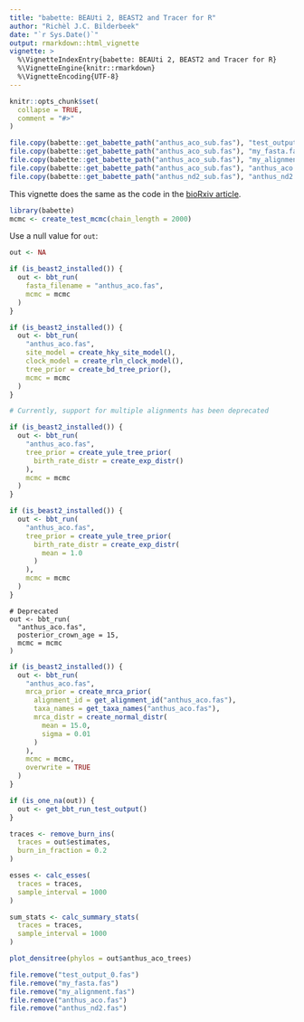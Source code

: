 ```yaml
---
title: "babette: BEAUti 2, BEAST2 and Tracer for R"
author: "Richèl J.C. Bilderbeek"
date: "`r Sys.Date()`"
output: rmarkdown::html_vignette
vignette: >
  %\VignetteIndexEntry{babette: BEAUti 2, BEAST2 and Tracer for R}
  %\VignetteEngine{knitr::rmarkdown}
  %\VignetteEncoding{UTF-8}
---
```


```r
knitr::opts_chunk$set(
  collapse = TRUE,
  comment = "#>"
)
```

```r
file.copy(babette::get_babette_path("anthus_aco_sub.fas"), "test_output_0.fas")
file.copy(babette::get_babette_path("anthus_aco_sub.fas"), "my_fasta.fas")
file.copy(babette::get_babette_path("anthus_aco_sub.fas"), "my_alignment.fas")
file.copy(babette::get_babette_path("anthus_aco_sub.fas"), "anthus_aco.fas")
file.copy(babette::get_babette_path("anthus_nd2_sub.fas"), "anthus_nd2.fas")
```

This vignette does the same as the code in 
the [bioRxiv article](https://doi.org/10.1101/271866).

```r
library(babette)
mcmc <- create_test_mcmc(chain_length = 2000)
```

Use a null value for `out`:

```r
out <- NA
```

```r
if (is_beast2_installed()) {
  out <- bbt_run(
    fasta_filename = "anthus_aco.fas", 
    mcmc = mcmc
  )
}
```


```r
if (is_beast2_installed()) {
  out <- bbt_run(
    "anthus_aco.fas",
    site_model = create_hky_site_model(),
    clock_model = create_rln_clock_model(),
    tree_prior = create_bd_tree_prior(),
    mcmc = mcmc
  )
}
```


```r
# Currently, support for multiple alignments has been deprecated
```

```r
if (is_beast2_installed()) {
  out <- bbt_run(
    "anthus_aco.fas",
    tree_prior = create_yule_tree_prior(
      birth_rate_distr = create_exp_distr()    
    ),
    mcmc = mcmc
  )
}
```

```r
if (is_beast2_installed()) {
  out <- bbt_run(
    "anthus_aco.fas",
    tree_prior = create_yule_tree_prior(
      birth_rate_distr = create_exp_distr(
        mean = 1.0
      )    
    ),
    mcmc = mcmc
  )
}
```

```
# Deprecated
out <- bbt_run(
  "anthus_aco.fas",
  posterior_crown_age = 15,
  mcmc = mcmc
)
```

```r
if (is_beast2_installed()) {
  out <- bbt_run(
    "anthus_aco.fas",
    mrca_prior = create_mrca_prior(
      alignment_id = get_alignment_id("anthus_aco.fas"),
      taxa_names = get_taxa_names("anthus_aco.fas"),
      mrca_distr = create_normal_distr(
        mean = 15.0,
        sigma = 0.01
      )
    ),
    mcmc = mcmc,
    overwrite = TRUE
  )
}
```

```r
if (is_one_na(out)) {
  out <- get_bbt_run_test_output()
}
```

```r
traces <- remove_burn_ins(
  traces = out$estimates, 
  burn_in_fraction = 0.2
)
```


```r
esses <- calc_esses(
  traces = traces, 
  sample_interval = 1000
)
```

```r
sum_stats <- calc_summary_stats(
  traces = traces, 
  sample_interval = 1000
)
```


```r
plot_densitree(phylos = out$anthus_aco_trees)
```

```r
file.remove("test_output_0.fas")
file.remove("my_fasta.fas")
file.remove("my_alignment.fas")
file.remove("anthus_aco.fas")
file.remove("anthus_nd2.fas")
```
